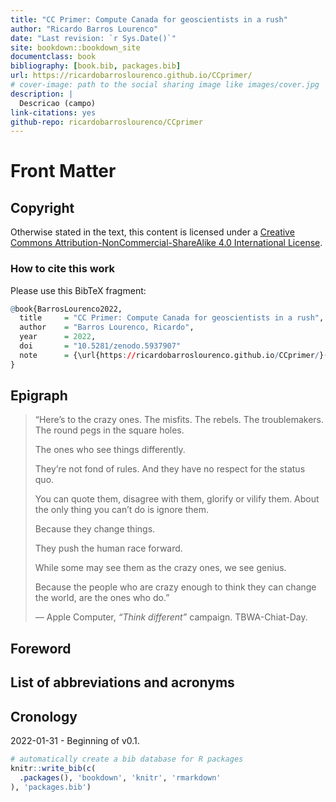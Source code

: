 ```yaml
--- 
title: "CC Primer: Compute Canada for geoscientists in a rush"
author: "Ricardo Barros Lourenco"
date: "Last revision: `r Sys.Date()`"
site: bookdown::bookdown_site
documentclass: book
bibliography: [book.bib, packages.bib]
url: https://ricardobarroslourenco.github.io/CCprimer/
# cover-image: path to the social sharing image like images/cover.jpg
description: |
  Descricao (campo)
link-citations: yes
github-repo: ricardobarroslourenco/CCprimer
---
```


# Front Matter

## Copyright

Otherwise stated in the text, this content is licensed under a [Creative Commons Attribution-NonCommercial-ShareAlike 4.0 International License](http://creativecommons.org/licenses/by-nc-sa/4.0/).

### How to cite this work
Please use this BibTeX fragment:

```r
@book{BarrosLourenco2022,
  title     = "CC Primer: Compute Canada for geoscientists in a rush",
  author    = "Barros Lourenco, Ricardo",
  year      = 2022,
  doi       = "10.5281/zenodo.5937907"
  note      = {\url{https://ricardobarroslourenco.github.io/CCprimer/}(visited yyyy-mm-dd)}
}
```

<!-- ## Dedication -->

## Epigraph
> "Here's to the crazy ones.
> The misfits.
> The rebels.
> The troublemakers.
> The round pegs in the square holes.
>
> The ones who see things differently.
>
> They're not fond of rules.
> And they have no respect for the status quo.
>
> You can quote them, disagree with them, glorify or vilify them.
> About the only thing you can't do is ignore them.
>
> Because they change things.
>
> They push the human race forward.
>
> While some may see them as the crazy ones,
we see genius.
>
> Because the people who are crazy enough to think
they can change the world, are the ones who do."
>
> --- Apple Computer, _"Think different"_ campaign. TBWA-Chiat-Day.


## Foreword

<!-- ## Preface -->

<!-- ## Acknowledgements -->

## List of abbreviations and acronyms

## Cronology

2022-01-31 - Beginning of v0.1.

<!-- --- Supressed from the template --- -->
<!-- ## Usage  -->

<!-- Each **bookdown** chapter is an .Rmd file, and each .Rmd file can contain one (and only one) chapter. A chapter *must* start with a first-level heading: `# A good chapter`, and can contain one (and only one) first-level heading. -->

<!-- Use second-level and higher headings within chapters like: `## A short section` or `### An even shorter section`. -->

<!-- The `index.Rmd` file is required, and is also your first book chapter. It will be the homepage when you render the book. -->

<!-- ## Render book -->

<!-- You can render the HTML version of this example book without changing anything: -->

<!-- 1. Find the **Build** pane in the RStudio IDE, and -->

<!-- 1. Click on **Build Book**, then select your output format, or select "All formats" if you'd like to use multiple formats from the same book source files. -->

<!-- Or build the book from the R console: -->

<!-- ```{r, eval=FALSE} -->
<!-- bookdown::render_book() -->
<!-- ``` -->

<!-- To render this example to PDF as a `bookdown::pdf_book`, you'll need to install XeLaTeX. You are recommended to install TinyTeX (which includes XeLaTeX): <https://yihui.org/tinytex/>. -->

<!-- ## Preview book -->

<!-- As you work, you may start a local server to live preview this HTML book. This preview will update as you edit the book when you save individual .Rmd files. You can start the server in a work session by using the RStudio add-in "Preview book", or from the R console: -->

<!-- # ```{r eval=FALSE} -->
<!-- # bookdown::serve_book() -->
<!-- # ``` -->


```r
# automatically create a bib database for R packages
knitr::write_bib(c(
  .packages(), 'bookdown', 'knitr', 'rmarkdown'
), 'packages.bib')
```
